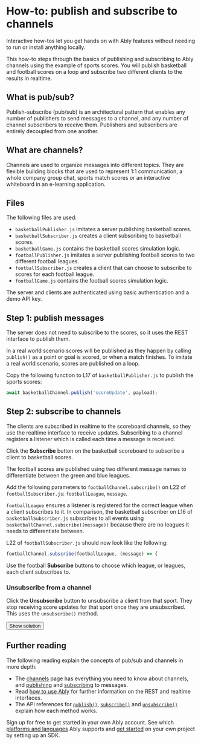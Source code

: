 # How-to: publish and subscribe to channels

Interactive how-tos let you get hands on with Ably features without needing to run or install anything locally.

This how-to steps through the basics of publishing and subscribing to Ably channels using the example of sports scores. You will publish basketball and football scores on a loop and subscribe two different clients to the results in realtime.

## What is pub/sub?

Publish-subscribe (pub/sub) is an architectural pattern that enables any number of publishers to send messages to a channel, and any number of channel subscribers to receive them. Publishers and subscribers are entirely decoupled from one another.

## What are channels?

Channels are used to organize messages into different topics. They are flexible building blocks that are used to represent 1:1 communication, a whole company group chat, sports match scores or an interactive whiteboard in an e-learning application.

## Files

The following files are used:

- `basketballPublisher.js` imitates a server publishing basketball scores.
- `basketballSubscriber.js` creates a client subscribing to basketball scores.
- `basketballGame.js` contains the basketball scores simulation logic.
- `footballPublisher.js` imitates a server publishing football scores to two different football leagues.
- `footballSubscriber.js` creates a client that can choose to subscribe to scores for each football league.
- `footballGame.js` contains the football scores simulation logic.

The server and clients are authenticated using basic authentication and a demo API key.

## Step 1: publish messages

The server does not need to subscribe to the scores, so it uses the REST interface to publish them.

In a real world scenario scores will be published as they happen by calling `publish()` as a point or goal is scored, or when a match finishes. To imitate a real world scenario, scores are published on a loop.

Copy the following function to L17 of `basketballPublisher.js` to publish the sports scores:

```javascript
await basketballChannel.publish('scoreUpdate', payload);
```

## Step 2: subscribe to channels

The clients are subscribed in realtime to the scoreboard channels, so they use the realtime interface to receive updates. Subscribing to a channel registers a listener which is called each time a message is received.

Click the **Subscribe** button on the basketball scoreboard to subscribe a client to basketball scores.

The football scores are published using two different message names to differentiate between the green and blue leagues.

Add the following parameters to `footballChannel.subscribe()` on L22 of `footballSubscriber.js`: `footballLeague`, `message`.

`footballLeague` ensures a listener is registered for the correct league when a client subscribes to it. In comparison, the basketball subscriber on L16 of `basketballSubscriber.js` subscribes to all events using `basketballChannel.subscribe((message))` because there are no leagues it needs to differentiate between.

L22 of `footballSubscriber.js` should now look like the following:

```javascript
footballChannel.subscribe(footballLeague, (message) => {
```

Use the football **Subscribe** buttons to choose which league, or leagues, each client subscribes to.

### Unsubscribe from a channel

Click the **Unsubscribe** button to unsubscribe a client from that sport. They stop receiving score updates for that sport once they are unsubscribed. This uses the `unsubscribe()` method.

<button onClick={props.showSolution} className="ui-button-primary">
  Show solution
</button>

## Further reading

The following reading explain the concepts of pub/sub and channels in more depth:

- The [channels](/channels) page has everything you need to know about channels, and [publishing](/channels#publish) and [subscribing](/channels#subscribe) to messages.
- Read [how to use Ably](/basics/use-ably) for further information on the REST and realtime interfaces.
- The API references for [`publish()`](/api/rest-sdk/channels#publish), [`subscribe()`](/api/realtime-sdk/channels#subscribe) and [`unsubscribe()`](/api/realtime-sdk/channels#unsubscribe) explain how each method works.

Sign up for free to get started in your own Ably account. See which [platforms and languages](/docs/sdks) Ably supports and [get started](/docs/getting-started/setup) on your own project by setting up an SDK.
